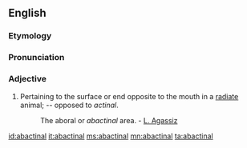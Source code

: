 ==English==

===Etymology===
{{prefix|ab|actinal}}

===Pronunciation===
{{a|US}} {{IPA|/æ.ˈbæk.tə.nəl/|/ˈæ.ˌbæk.tə.nəl/|/ˌæ.ˌbæk.ˈtaɪ.nəl/|/ˈæ.ˌbæk.ˌtaɪ.nəl/}}

===Adjective===
{{en-adj}}

# {{zoology}} Pertaining to the surface or end opposite to the mouth in a [[radiate]] animal; -- opposed to ''actinal''.
#: The aboral or ''abactinal'' area. - [[w:Louis Agassiz|L. Agassiz]]

[[id:abactinal]]
[[it:abactinal]]
[[ms:abactinal]]
[[mn:abactinal]]
[[ta:abactinal]]
